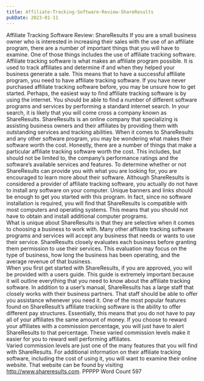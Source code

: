 ```yaml
---
title: Affiliate-Tracking-Software-Review-ShareResults
pubDate: 2023-01-11
---
```


Affiliate Tracking Software Review:  ShareResults 
If you are a small business owner who is interested in increasing their sales with the use of an affiliate program, there are a number of important things that you will have to examine. One of those things includes the use of affiliate tracking software.  Affiliate tracking software is what makes an affiliate program possible. It is used to track affiliates and determine if and when they helped your business generate a sale.  This means that to have a successful affiliate program, you need to have affiliate tracking software.
If you have never purchased affiliate tracking software before, you may be unsure how to get started.  Perhaps, the easiest way to find affiliate tracking software is by using the internet.  You should be able to find a number of different software programs and services by performing a standard internet search.  In your search, it is likely that you will come cross a company known as ShareResults.  ShareResults is an online company that specializing is assisting business owners and their affiliates by providing them with outstanding services and tracking abilities.
When it comes to ShareResults and any other software program, you may be wondering what makes their software worth the cost.  Honestly, there are a number of things that make a particular affiliate tracking software worth the cost. This includes, but should not be limited to, the company’s performance ratings and the software’s available services and features. To determine whether or not ShareResults can provide you with what you are looking for, you are encouraged to learn more about their software.
Although ShareResults is considered a provider of affiliate tracking software, you actually do not have to install any software on your computer. Unique banners and links should be enough to get you started with this program.  In fact, since no software installation is required, you will find that ShareResults is compatible with most computers and operating systems.  This means that you should not have to obtain and install additional computer programs.  
What is unique about ShareResults is that they are selective when it comes to choosing a business to work with. Many other affiliate tracking software programs and services will accept any business that needs or wants to use their service. ShareResults closely evaluates each business before granting them permission to use their services.  This evaluation may focus on the type of business, how long the business has been operating, and the average revenue of that business.  
When you first get started with ShareResults, if you are approved, you will be provided with a users guide. This guide is extremely important because it will outline everything that you need to know about the affiliate tracking software. In addition to a user’s manual, ShareResults has a large staff that closely works with their business partners. That staff should be able to offer you assistance whenever you need it.
One of the most popular features found on ShareResult’s affiliate tracking software is the ability to offer different pay structures. Essentially, this means that you do not have to pay all of your affiliates the same amount of money.  If you choose to reward your affiliates with a commission percentage, you will just have to alert ShareResults to that percentage. These varied commission levels make it easier for you to reward well performing affiliates.  
Varied commission levels are just one of the many features that you will find with ShareResults.  For additional information on their affiliate tracking software, including the cost of using it, you will want to examine their online website. That website can be found by visiting http://www.shareresults.com.
PPPPP
Word Count 597